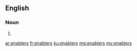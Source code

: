 ==English==

===Noun===
{{head|en|plural}}

# {{plural of|enabler|lang=en|nocat=1}}

[[ar:enablers]]
[[fr:enablers]]
[[ku:enablers]]
[[mg:enablers]]
[[my:enablers]]